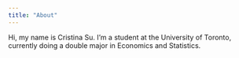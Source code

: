```yaml
---
title: "About"
---
```


Hi, my name is Cristina Su. I'm a student at the University of Toronto, currently doing a double major in Economics and Statistics.

